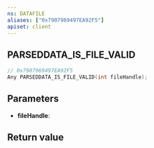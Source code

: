 ```yaml
---
ns: DATAFILE
aliases: ["0x7907969497EA92F5"]
apiset: client
---
```

## PARSEDDATA_IS_FILE_VALID

```c
// 0x7907969497EA92F5
Any PARSEDDATA_IS_FILE_VALID(int fileHandle);
```


## Parameters
* **fileHandle**:

## Return value